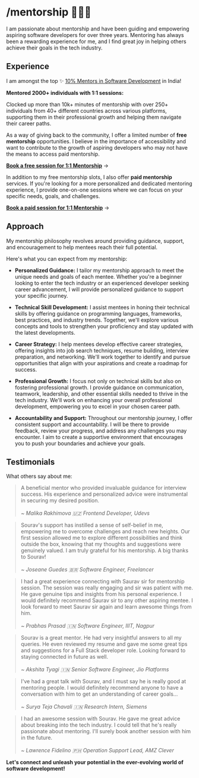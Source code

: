 # /mentorship 👨🏻‍🏫

I am passionate about mentorship and have been guiding and empowering aspiring software developers for over three years. Mentoring has always been a rewarding experience for me, and I find great joy in helping others achieve their goals in the tech industry.

## Experience

I am amongst the top ✨ [10% Mentors in Software Development](https://adplist.org/mentors/sourav-dey) in India!

**Mentored 2000+ individuals with 1:1 sessions:**

Clocked up more than 10k+ minutes of mentorship with over 250+ individuals from 40+ different countries across various platforms, supporting them in their professional growth and helping them navigate their career paths.

As a way of giving back to the community, I offer a limited number of **free mentorship** opportunities. I believe in the importance of accessibility and want to contribute to the growth of aspiring developers who may not have the means to access paid mentorship.

[**Book a free session for 1:1 Mentorship**](https://adplist.org/mentors/sourav-dey) &#8594;

In addition to my free mentorship slots, I also offer **paid mentorship** services. If you're looking for a more personalized and dedicated mentoring experience, I provide one-on-one sessions where we can focus on your specific needs, goals, and challenges.

[**Book a paid session for 1:1 Mentorship**](https://topmate.io/souravdey777) &#8594;

## Approach

My mentorship philosophy revolves around providing guidance, support, and encouragement to help mentees reach their full potential.

Here's what you can expect from my mentorship:

- **Personalized Guidance:** I tailor my mentorship approach to meet the unique needs and goals of each mentee. Whether you're a beginner looking to enter the tech industry or an experienced developer seeking career advancement, I will provide personalized guidance to support your specific journey.

- **Technical Skill Development:** I assist mentees in honing their technical skills by offering guidance on programming languages, frameworks, best practices, and industry trends. Together, we'll explore various concepts and tools to strengthen your proficiency and stay updated with the latest developments.

- **Career Strategy:** I help mentees develop effective career strategies, offering insights into job search techniques, resume building, interview preparation, and networking. We'll work together to identify and pursue opportunities that align with your aspirations and create a roadmap for success.

- **Professional Growth:** I focus not only on technical skills but also on fostering professional growth. I provide guidance on communication, teamwork, leadership, and other essential skills needed to thrive in the tech industry. We'll work on enhancing your overall professional development, empowering you to excel in your chosen career path.

- **Accountability and Support:** Throughout our mentorship journey, I offer consistent support and accountability. I will be there to provide feedback, review your progress, and address any challenges you may encounter. I aim to create a supportive environment that encourages you to push your boundaries and achieve your goals.

## Testimonials

What others say about me:

> A beneficial mentor who provided invaluable guidance for interview success. His experience and personalized advice were instrumental in securing my desired position.\
> \
> *~ Malika Rakhimova 🇺🇿 Frontend Developer, Udevs*

> Sourav's support has instilled a sense of self-belief in me, empowering me to overcome challenges and reach new heights. Our first session allowed me to explore different possibilities and think outside the box, knowing that my thoughts and suggestions were genuinely valued. I am truly grateful for his mentorship. A big thanks to Sourav!\
> \
> *~ Joseane Guedes 🇧🇷 Software Engineer, Freelancer*

> I had a great experience connecting with Saurav sir for mentorship session. The session was really engaging and sir was patient with me. He gave genuine tips and insights from his personal experience. I would definitely recommend Saurav sir to any other aspiring mentee. I look forward to meet Saurav sir again and learn awesome things from him.\
> \
> *~ Prabhas Prasad 🇮🇳 Software Engineer, IIIT, Nagpur*

> Sourav is a great mentor. He had very insightful answers to all my queries. He even reviewed my resume and gave me some great tips and suggestions for a Full Stack developer role. Looking forward to staying connected in future as well.\
> \
> *~ Akshita Tyagi 🇮🇳 Senior Software Engineer, Jio Platforms*

>I've had a great talk with Sourav, and I must say he is really good at mentoring people. I would definitely recommend anyone to have a conversation with him to get an understanding of career goals...\
> \
> *~ Surya Teja Chavali  🇮🇳 Research Intern, Siemens*

> I had an awesome session with Sourav. He gave me great advice about breaking into the tech industry. I could tell that he's really passionate about mentoring. I'll surely book another session with him in the future.\
> \
> *~ Lawrence Fidelino  🇵🇭 Operation Support Lead, AMZ Clever*

**Let's connect and unleash your potential in the ever-evolving world of software development!**
